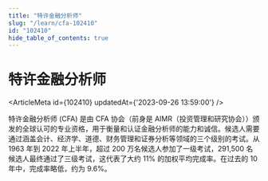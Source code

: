 ```yaml
---
title: "特许金融分析师"
slug: "/learn/cfa-102410"
id: "102410"
hide_table_of_contents: true
---
```



# 特许金融分析师

<ArticleMeta id={102410} updatedAt={'2023-09-26 13:59:00'} />
<div className='border-solid border-b border-t-0 my-4 border-[var(--ifm-color-gray-300)]' />

特许金融分析师 (CFA) 是由 CFA 协会（前身是 AIMR（投资管理和研究协会））颁发的全球认可的专业资格，用于衡量和认证金融分析师的能力和诚信。候选人需要通过涵盖会计、经济学、道德、财务管理和证券分析等领域的三个级别的考试。从 1963 年到 2022 年上半年，超过 200 万名候选人参加了一级考试，291,500 名候选人最终通过了三级考试，这代表了大约 11% 的加权平均完成率。在过去的 10 年中，完成率略低，约为 9.6%。
